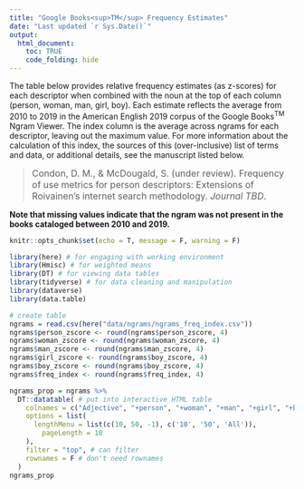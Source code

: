 ```yaml
---
title: "Google Books<sup>TM</sup> Frequency Estimates"
date: "Last updated `r Sys.Date()`"
output: 
  html_document:
    toc: TRUE
    code_folding: hide
---
```


The table below provides relative frequency estimates (as z-scores) for each descriptor when combined with the noun at the top of each column (person, woman, man, girl, boy). Each estimate reflects the average from 2010 to 2019 in the American English 2019 corpus of the Google Books<sup>TM</sup> Ngram Viewer. The index column is the average across ngrams for each descriptor, leaving out the maximum value. For more information about the calculation of this index, the sources of this (over-inclusive) list of terms and data, or additional details, see the manuscript listed below.

> <font size="3">Condon, D. M., & McDougald, S. (under review). Frequency of use metrics for person descriptors: Extensions of Roivainen's internet search methodology. *Journal TBD*.</font>

**Note that missing values indicate that the ngram was not present in the books cataloged between 2010 and 2019.**

```r
knitr::opts_chunk$set(echo = T, message = F, warning = F)
```

```r
library(here) # for engaging with working environment
library(Hmisc) # for weighted means
library(DT) # for viewing data tables
library(tidyverse) # for data cleaning and manipulation
library(dataverse)
library(data.table)
```

```r
# create table 
ngrams = read.csv(here("data/ngrams/ngrams_freq_index.csv"))
ngrams$person_zscore <- round(ngrams$person_zscore, 4)
ngrams$woman_zscore <- round(ngrams$woman_zscore, 4)
ngrams$man_zscore <- round(ngrams$man_zscore, 4)
ngrams$girl_zscore <- round(ngrams$boy_zscore, 4)
ngrams$boy_zscore <- round(ngrams$boy_zscore, 4)
ngrams$freq_index <- round(ngrams$freq_index, 4)

ngrams_prop = ngrams %>%
  DT::datatable( # put into interactive HTML table
    colnames = c("Adjective", "+person", "+woman", "+man", "+girl", "+boy", "index"), #colnames
    options = list(
      lengthMenu = list(c(10, 50, -1), c('10', '50', 'All')),
        pageLength = 10
    ),
    filter = "top", # can filter
    rownames = F # don't need rownames
  )
ngrams_prop
```



